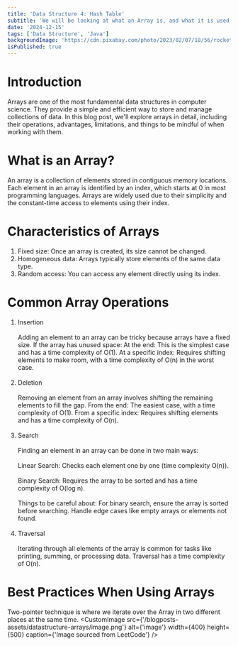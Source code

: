 ```yaml
---
title: 'Data Structure 4: Hash Table'
subtitle: 'We will be looking at what an Array is, and what it is used for.'
date: '2024-12-15'
tags: ['Data Structure', 'Java']
backgroundImage: 'https://cdn.pixabay.com/photo/2023/02/07/18/56/rocket-7774875_960_720.png'
isPublished: true
---
```


# Introduction
Arrays are one of the most fundamental data structures in computer science. 
They provide a simple and efficient way to store and manage collections of data. 
In this blog post, we'll explore arrays in detail, including their operations, advantages, limitations, and things to be mindful of when working with them.

# What is an Array?
An array is a collection of elements stored in contiguous memory locations. 
Each element in an array is identified by an index, which starts at 0 in most programming languages. 
Arrays are widely used due to their simplicity and the constant-time access to elements using their index.

# Characteristics of Arrays
1. Fixed size: Once an array is created, its size cannot be changed.
2. Homogeneous data: Arrays typically store elements of the same data type.
3. Random access: You can access any element directly using its index.

# Common Array Operations
1. Insertion<br></br>
Adding an element to an array can be tricky because arrays have a fixed size. If the array has unused space:
At the end: This is the simplest case and has a time complexity of O(1).
At a specific index: Requires shifting elements to make room, with a time complexity of O(n) in the worst case.
<br></br>
2. Deletion<br></br>
Removing an element from an array involves shifting the remaining elements to fill the gap.
From the end: The easiest case, with a time complexity of O(1).
From a specific index: Requires shifting elements and has a time complexity of O(n).
<br></br>
3. Search<br></br>
Finding an element in an array can be done in two main ways:<br></br>
<Highlight>Linear Search</Highlight>: Checks each element one by one (time complexity O(n)).<br></br>
<Highlight>Binary Search</Highlight>: Requires the array to be sorted and has a time complexity of O(log n).
<br></br>
Things to be careful about:
For binary search, ensure the array is sorted before searching.
Handle edge cases like empty arrays or elements not found.
<br></br>
4. Traversal<br></br>
Iterating through all elements of the array is common for tasks like printing, summing, or processing data. Traversal has a time complexity of O(n).

# Best Practices When Using Arrays
<Highlight>Two-pointer technique</Highlight> is where we iterate over the Array in two different places at the same time.
<CustomImage src={'/blogposts-assets/datastructure-arrays/image.png'} alt={'image'} width={400} height={500} caption={'Image sourced from LeetCode'} />